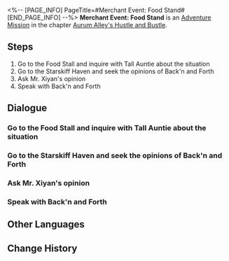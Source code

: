 <%-- [PAGE_INFO]
PageTitle=#Merchant Event: Food Stand#
[END_PAGE_INFO] --%>
{{Stub|Dialogue, characters, and location(s)}}
{{Mission Infobox
|id            = 8003246
|title         = 
|image         = Mission Merchant Event: Food Stand.png
|type          = Adventure
|event_name    = 
|chapter       = Aurum Alley's Hustle and Bustle
|requirements  = 
|summary       = In order to revitalize Aurum Alley, the merchant guild aims to fully utilize the docks' logistics capacity and establish close collaborations with the stores in the alley.
The guild has sent you to persuade Tall Auntie, who sells snacks, to establish a partnership with the guild. However, Tall Auntie has encountered some troubles at the moment...
|characters    = <!--characters that appear in this mission-->
|startLocation = <!--location as it intially appears on the mission screen-->
|world         = <!--i.e. Penacony-->
|area          = <!--i.e. A Child's Dream-->
|prev          = 
|next          = Merchant Event: Food Stand
|exp           = 
|credits       = 
|stellarJade   = 
|other         = 
}}
'''Merchant Event: Food Stand''' is an [[Adventure Mission]] in the chapter [[Aurum Alley's Hustle and Bustle]].

==Steps==
# Go to the Food Stall and inquire with Tall Auntie about the situation
# Go to the Starskiff Haven and seek the opinions of Back'n and Forth
# Ask Mr. Xiyan's opinion
# Speak with Back'n and Forth

<!--
==Gameplay Notes==

--><!--
==Trial Character==

-->
==Dialogue==
{{Stub Dialogue}}
===Go to the Food Stall and inquire with Tall Auntie about the situation===
{{Mission Description|type=adventure|location=<!--to be added-->|In order to revitalize Aurum Alley, the merchant guild aims to fully utilize the docks' logistics capacity and establish close collaborations with the stores in the alley.<br />The guild has sent you to persuade Tall Auntie, who sells snacks, to establish a partnership with the guild. However, Tall Auntie has encountered some troubles at the moment...}}
{{Dialogue Start}}
:{{tx}}
{{Dialogue End}}

===Go to the Starskiff Haven and seek the opinions of Back'n and Forth===
{{Mission Description|type=adventure|location=<!--to be added-->|update|In order to revitalize Aurum Alley, the merchant guild aims to fully utilize the docks' logistics capacity and establish close collaborations with the stores in the alley.<br />The guild has sent you to persuade Tall Auntie, who sells snacks, to establish a partnership with the guild. However, Tall Auntie has encountered some troubles at the moment...}}
{{Dialogue Start}}
:{{tx}}
{{Dialogue End}}

===Ask Mr. Xiyan's opinion===
{{Mission Description|type=adventure|location=<!--to be added-->|update|In order to revitalize Aurum Alley, the merchant guild aims to fully utilize the docks' logistics capacity and establish close collaborations with the stores in the alley.<br />The guild has sent you to persuade Tall Auntie, who sells snacks, to establish a partnership with the guild. However, Tall Auntie has encountered some troubles at the moment...}}
{{Dialogue Start}}
:{{tx}}
{{Dialogue End}}

===Speak with Back'n and Forth===
{{Mission Description|type=adventure|location=<!--to be added-->|update|In order to revitalize Aurum Alley, the merchant guild aims to fully utilize the docks' logistics capacity and establish close collaborations with the stores in the alley.<br />The guild has sent you to persuade Tall Auntie, who sells snacks, to establish a partnership with the guild. However, Tall Auntie has encountered some troubles at the moment...}}
{{Dialogue Start}}
:{{tx}}
{{Dialogue End}}

==Other Languages==
{{Other Languages
|en   = Merchant Event: Food Stand
|zhs  = 商铺事件•小吃铺
|zht  = 商鋪事件•小吃鋪
|ja   = 店舗イベント・小吃屋台
|ko   = 상점 사건•포장마차
|es   = Evento de tienda: Puesto de comida
|fr   = Événement de magasin : Stand de nourriture
|ru   = Событие магазина: Киоск с закусками
|th   = อิเวนต์ร้านค้า: แผงขายอาหาร
|vi   = Sự Kiện Cửa Tiệm - Quầy Ăn Vặt
|de   = Händlerereignis: Imbissstand
|id   = Event Toko: Food Stall
|pt   = Evento de Comerciante: Barraca de Comida
}}

==Change History==
{{Change History|1.3}}
